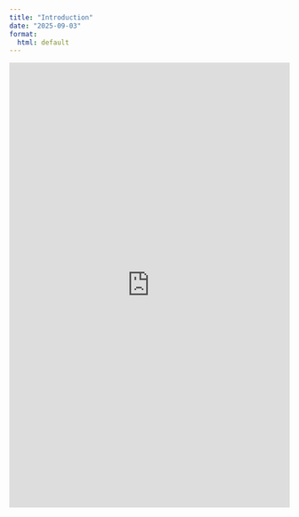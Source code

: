 ```yaml
---
title: "Introduction"
date: "2025-09-03"
format:
  html: default
---
```


<iframe src="https://mlp6.pages.oit.duke.edu/bme253-labs/BME253_intro_hout.pdf" width="100%" height="800px" style="border:none;">
</iframe>
